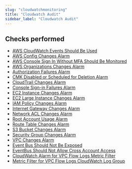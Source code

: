 ```yaml
---
slug: "cloudwatchmonitoring"
title: "Cloudwatch Audit"
sidebar_label: "Cloudwatch Audit"
---
```


## Checks performed

- [AWS CloudWatch Events Should Be Used](cloudwatchmonitoring/rules/events_in_use) 
- [AWS Config Changes Alarm](cloudwatchmonitoring/rules/aws_config_changes_alarm) 
- [AWS Console Sign In Without MFA Should Be Monitored](cloudwatchmonitoring/rules/console_sign_in_without_mfa) 
- [AWS Organizations Changes Alarm](cloudwatchmonitoring/rules/organizations_changes_alarm) 
- [Authorization Failures Alarm](cloudwatchmonitoring/rules/authorization_failures_alarm) 
- [CMK Disabled or Scheduled for Deletion Alarm](cloudwatchmonitoring/rules/cmk_disabled_or_scheduled_for_deletion_alarm) 
- [CloudTrail Changes Alarm](cloudwatchmonitoring/rules/cloudtrail_changes_alarm) 
- [Console Sign-in Failures Alarm](cloudwatchmonitoring/rules/console_sign_in_failures_alarm) 
- [EC2 Instance Changes Alarm](cloudwatchmonitoring/rules/ec2_instance_changes_alarm) 
- [EC2 Large Instance Changes Alarm](cloudwatchmonitoring/rules/ec2_large_instance_changes_alarm) 
- [IAM Policy Changes Alarm](cloudwatchmonitoring/rules/iam_policy_changes_alarm) 
- [Internet Gateway Changes Alarm](cloudwatchmonitoring/rules/internet_gateway_changes_alarm) 
- [Network ACL Changes Alarm](cloudwatchmonitoring/rules/network_acl_changes_alarm) 
- [Root Account Usage Alarm](cloudwatchmonitoring/rules/root_account_usage_alarm) 
- [Route Table Changes Alarm](cloudwatchmonitoring/rules/route_table_changes_alarm) 
- [S3 Bucket Changes Alarm](cloudwatchmonitoring/rules/s3_bucket_changes_alarm) 
- [Security Group Changes Alarm](cloudwatchmonitoring/rules/security_group_changes_alarm) 
- [VPC Changes Alarm](cloudwatchmonitoring/rules/vpc_changes_alarm) 
- [Event Bus Should Not Be Exposed](cloudwatchmonitoring/rules/event_bus_exposed) 
- [EventBus Should Not Allow Cross Account Access](cloudwatchmonitoring/rules/event_bus_cross_account_access) 
- [CloudWatch Alarm for VPC Flow Logs Metric Filter](cloudwatchmonitoring/rules/vpc_flow_logs_metric_filter) 
- [Metric Filter for VPC Flow Logs CloudWatch Log Group](cloudwatchmonitoring/rules/metric_filter_for_vpc_flow_logs) 

